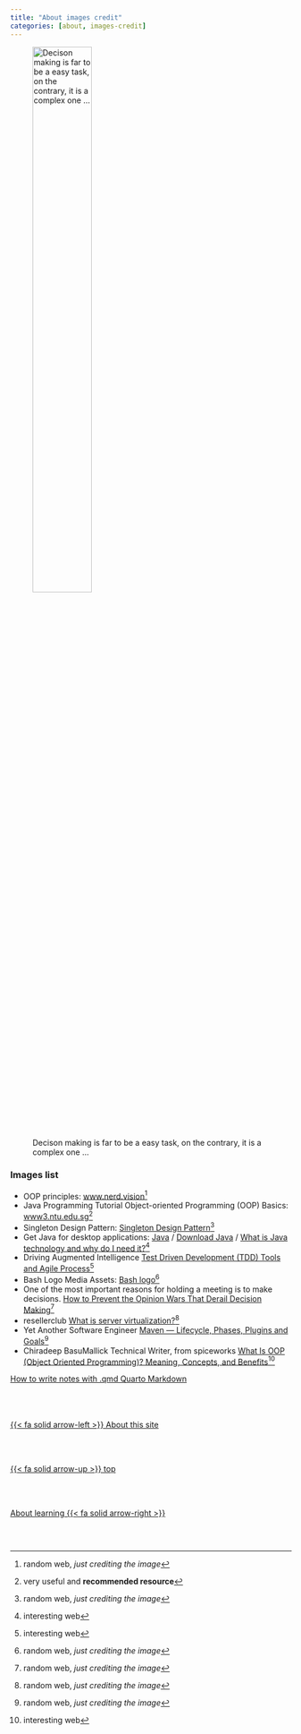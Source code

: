 ```yaml
---
title: "About images credit"
categories: [about, images-credit]
---
```


![Decison making is far to be a easy task, on the contrary, it is a complex one ...](/images/home/frontimagealbertprofeweb-about.png){width=50%}

### Images list

- OOP principles: [www.nerd.vision](https://www.nerd.vision/post/polymorphism-encapsulation-data-abstraction-and-inheritance-in-object-oriented-programming){.external}[^1]
- Java Programming Tutorial Object-oriented Programming (OOP) Basics: [www3.ntu.edu.sg](https://www3.ntu.edu.sg/home/ehchua/programming/java/J3a_OOPBasics.html){.external}[^2]
- Singleton Design Pattern: [Singleton Design Pattern](https://springhow.com/singleton-pattern/){.external}[^1]
- Get Java for desktop applications: [Java](https://www.java.com/en/) / [Download Java](https://www.java.com/en/download/) / [What is Java technology and why do I need it?](https://www.java.com/en/download/help/whatis_java.html){.external}[^3]
- Driving Augmented Intelligence [Test Driven Development (TDD) Tools and Agile Process](https://www.xenonstack.com/blog/test-driven-development-java){.external}[^3]
- Bash Logo Media Assets: [Bash logo](https://bashlogo.com/){.external}[^1]
- One of the most important reasons for holding a meeting is to make decisions. [How to Prevent the Opinion Wars That Derail Decision Making](https://blog.lucidmeetings.com/blog/how-to-prevent-the-opinion-wars-that-derail-decision-making){.external}[^1]
- resellerclub [What is server virtualization?](https://blog.resellerclub.com/what-is-a-hypervisor-and-how-does-it-work/){.external}[^1]
- Yet Another Software Engineer [Maven — Lifecycle, Phases, Plugins and Goals](https://medium.com/@yetanothersoftwareengineer/maven-lifecycle-phases-plugins-and-goals-25d8e33fa22){.external}[^1]
- Chiradeep BasuMallick Technical Writer, from spiceworks [What Is OOP (Object Oriented Programming)? Meaning, Concepts, and Benefits](https://www.spiceworks.com/tech/devops/articles/object-oriented-programming/){.external}[^3]

[^1]: random web, *just crediting the image*
[^2]: very useful and **recommended resource**
[^3]: interesting web

[How to write notes with .qmd Quarto Markdown](https://quarto.org/docs/authoring/footnotes-and-citations.html#footnotes)
<!--- navLinks -->
<br><br>
<div class=row>
<br>
<div class='column left previous'>
<br>
[{{< fa solid arrow-left >}} About this site](/about/about-this-site.qmd)
<br>
</div>
<br>
<div class='column center'>
<br>
[{{< fa solid arrow-up >}} top](#top)
<br>
</div>
<br>
<div class='column right next'>
<br>
[About learning  {{< fa solid arrow-right >}}](/about/about-learning-intro.qmd)
<br>
</div>
<br>
</div>
